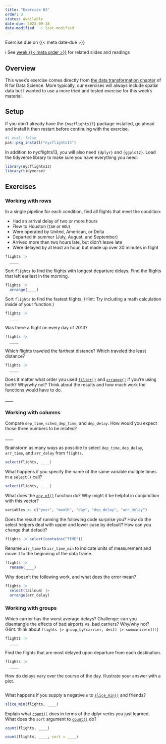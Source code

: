```yaml
---
title: "Exercise 03"
order: 3
status: Available
date-due: 2023-09-18
date-modified	: last-modified
---
```


::: {.callout-important appearance="minimal"}
Exercise due on {{< meta date-due >}}
:::

ℹ️ See [week
{{< meta order >}}](../weeks/week__0{{< meta order >}}.qmd) for related slides and readings

## Overview

This week's exercise comes directly from [the data transformation
chapter](https://r4ds.hadley.nz/data-transform) of R for Data Science.
More typically, our exercises will always include spatial data but I
wanted to use a more tried and tested exercise for this week's material.

## Setup

If you don't already have the `{nycflights13}` package installed, go ahead and install it then restart before continuing with the exercise.

```r
#| eval: false
pak::pkg_install("nycflights13")
```

In addition to nycflights13, you will also need `{dplyr}` and `{ggplot2}`. Load the tidyverse library to make sure you have everything you need:

```r
library(nycflights13)
library(tidyverse)
```

## Exercises

### Working with rows

In a single pipeline for each condition, find all flights that meet the
condition:

-   Had an arrival delay of two or more hours
-   Flew to Houston (`IAH` or `HOU`)
-   Were operated by United, American, or Delta
-   Departed in summer (July, August, and September)
-   Arrived more than two hours late, but didn't leave late
-   Were delayed by at least an hour, but made up over 30 minutes in
    flight

```r
flights |> 
  ____
```

Sort `flights` to find the flights with longest departure delays. Find
the flights that left earliest in the morning.

```r
flights |> 
  arrange(____)
```

Sort `flights` to find the fastest flights. (Hint: Try including a math
calculation inside of your function.)

```r
flights |> 
  ____
```

Was there a flight on every day of 2013?

```r
flights |> 
  ____
```

Which flights traveled the farthest distance? Which traveled the least
distance?

```r
flights |> 
  ____
```

Does it matter what order you used
[`filter()`](https://dplyr.tidyverse.org/reference/filter.html) and
[`arrange()`](https://dplyr.tidyverse.org/reference/arrange.html) if
you're using both? Why/why not? Think about the results and how much
work the functions would have to do.

\_\_\_\_

### Working with columns

Compare `dep_time`, `sched_dep_time`, and `dep_delay`. How would you
expect those three numbers to be related?

\_\_\_\_

Brainstorm as many ways as possible to select `dep_time`, `dep_delay`,
`arr_time`, and `arr_delay` from `flights`.

```r
select(flights, ____)
```

What happens if you specify the name of the same variable multiple times
in a [`select()`](https://dplyr.tidyverse.org/reference/select.html)
call?

```r
select(flights, ____)
```

What does the
[`any_of()`](https://tidyselect.r-lib.org/reference/all_of.html)
function do? Why might it be helpful in conjunction with this vector?

```r
variables <- c("year", "month", "day", "dep_delay", "arr_delay")
```

Does the result of running the following code surprise you? How do the
select helpers deal with upper and lower case by default? How can you
change that default?

```r
flights |> select(contains("TIME"))
```

Rename `air_time` to `air_time_min` to indicate units of measurement and
move it to the beginning of the data frame.

```r
flights |> 
  rename(____)
```

Why doesn't the following work, and what does the error mean?

```r
flights |> 
  select(tailnum) |> 
  arrange(arr_delay)
```

### Working with groups

Which carrier has the worst average delays? Challenge: can you
disentangle the effects of bad airports vs. bad carriers? Why/why not?
(Hint: think about
`flights |> group_by(carrier, dest) |> summarize(n())`)

```r
flights |> 
  ____
```

Find the flights that are most delayed upon departure from each
destination.

```r
flights |> 
  ____
```

How do delays vary over the course of the day. Illustrate your answer
with a plot.

```r

```

What happens if you supply a negative `n` to [`slice_min()`](https://dplyr.tidyverse.org/reference/slice.html) and
friends?

```r
slice_min(flights, ____)
```

Explain what [`count()`](https://dplyr.tidyverse.org/reference/count.html) does in
terms of the dplyr verbs you just learned. What does the `sort` argument to [`count()`](https://dplyr.tidyverse.org/reference/count.html) do?

```r
count(flights, ____)

count(flights, ____, sort = ____)
```
